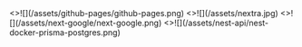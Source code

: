 
<Cards num={2}>
  <Card image arrow title="Cómo desplegar un sitio nextjs-nextra en github-pages" href="/github-pages">
    <>![](/assets/github-pages/github-pages.png)</>
  </Card>
  <Card image arrow title="Como crear un sitio con next.js y nextra compatible con github-pages" href="/next-nextra">
    <>![](/assets/nextra.jpg)</>
  </Card>
  <Card image arrow title="Desplegar Nextjs en Google Cloud Platform" href="/nextjs-gcp">
    <>![](/assets/next-google/next-google.png)</>
  </Card>
  <Card image arrow title="Api rest con NestJS, Docker, Prisma y Postgres" href="/nestjs-api">
    <>![](/assets/nest-api/nest-docker-prisma-postgres.png)</>
  </Card>
</Cards>
